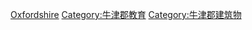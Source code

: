 [[Category:英格蘭各郡學校|Oxfordshire]]
[[Category:牛津郡教育|Category:牛津郡教育]]
[[Category:牛津郡建筑物|Category:牛津郡建筑物]]
